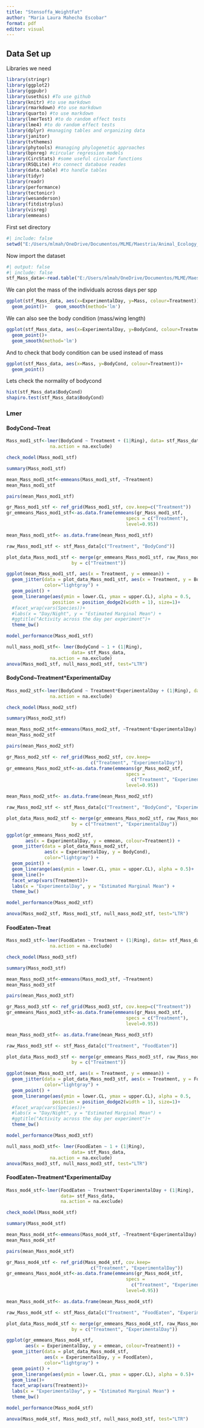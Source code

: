```yaml
---
title: "Stensoffa_WeightFat"
author: "Maria Laura Mahecha Escobar"
format: pdf
editor: visual
---
```


## 

## Data Set up

Libraries we need

```r
library(stringr) 
library(ggplot2) 
library(ggpubr) 
library(usethis) #To use github
library(knitr) #to use markdown
library(rmarkdown) #to use markdown
library(quarto) #to use markdown
library(lmerTest) #to do random effect tests
library(lme4) #to do random effect tests
library(dplyr) #managing tables and organizing data
library(janitor)
library(tvthemes)
library(phytools) #managing phylogenetic approaches
library(bpnreg) #circular regression models
library(CircStats) #some useful circular functions
library(RSQLite) #to connect database reades
library(data.table) #to handle tables
library(tidyr)
library(readr)
library(performance)
library(tectonicr)
library(wesanderson)
library(fitdistrplus)
library(visreg)
library(emmeans)
```

First set directory

```r
#| include: false  
setwd("E:/Users/mlmah/OneDrive/Documentos/MLME/Maestria/Animal_Ecology_2022_2024/Tesis/Database/Autumn/Stensoffa/Stensoffa_activity_copia/2023_Robin_MariaLaura")
```

Now import the dataset

```r
#| output: false 
#| include: false 
stf_Mass_data<-read.table("E:/Users/mlmah/OneDrive/Documentos/MLME/Maestria/Animal_Ecology_2022_2024/Tesis/Database/Weight_Autumn.txt", dec=",", h=T)
```

We can plot the mass of the individuals across days per spp

```r
ggplot(stf_Mass_data, aes(x=ExperimentalDay, y=Mass, colour=Treatment))+  
  geom_point()+   geom_smooth(method='lm')
```

We can also see the body condition (mass/wing length)

```r
ggplot(stf_Mass_data, aes(x=ExperimentalDay, y=BodyCond, colour=Treatment))+   
  geom_point()+   
  geom_smooth(method='lm')
```

And to check that body condition can be used instead of mass

```r
ggplot(stf_Mass_data, aes(x=Mass, y=BodyCond, colour=Treatment))+  
  geom_point()
```

Lets check the normality of bodycond

```r
hist(stf_Mass_data$BodyCond)
shapiro.test(stf_Mass_data$BodyCond)
```

### Lmer

#### BodyCond\~Treat

```r
Mass_mod1_stf<-lmer(BodyCond ~ Treatment + (1|Ring), data= stf_Mass_data,
                na.action = na.exclude)

check_model(Mass_mod1_stf)

summary(Mass_mod1_stf)

mean_Mass_mod1_stf<-emmeans(Mass_mod1_stf, ~Treatment)
mean_Mass_mod1_stf

pairs(mean_Mass_mod1_stf)

gr_Mass_mod1_stf <- ref_grid(Mass_mod1_stf, cov.keep=c("Treatment"))
gr_emmeans_Mass_mod1_stf<-as.data.frame(emmeans(gr_Mass_mod1_stf, 
                                            specs = c("Treatment"), 
                                            level=0.95))

mean_Mass_mod1_stf<- as.data.frame(mean_Mass_mod1_stf)

raw_Mass_mod1_stf <- stf_Mass_data[c("Treatment", "BodyCond")]  

plot_data_Mass_mod1_stf <- merge(gr_emmeans_Mass_mod1_stf, raw_Mass_mod1_stf,
                        by = c("Treatment")) 

ggplot(mean_Mass_mod1_stf, aes(x = Treatment, y = emmean)) +
  geom_jitter(data = plot_data_Mass_mod1_stf, aes(x = Treatment, y = BodyCond),
              color="lightgray") +
  geom_point() +
  geom_linerange(aes(ymin = lower.CL, ymax = upper.CL), alpha = 0.5,
                 position = position_dodge2(width = 1), size=1)+
  #facet_wrap(vars(Species))+
  #labs(x = "Day/Night", y = "Estimated Marginal Mean") +
  #ggtitle("Activity across the day per experiment")+
  theme_bw()

model_performance(Mass_mod1_stf)

null_mass_mod1_stf<- lmer(BodyCond ~ 1 + (1|Ring), 
                        data= stf_Mass_data,
                na.action = na.exclude)
anova(Mass_mod1_stf, null_mass_mod1_stf, test="LTR")
```

#### BodyCond\~Treatment\*ExperimentalDay

```r
Mass_mod2_stf<-lmer(BodyCond ~ Treatment*ExperimentalDay + (1|Ring), data= stf_Mass_data,
                na.action = na.exclude)

check_model(Mass_mod2_stf)

summary(Mass_mod2_stf)

mean_Mass_mod2_stf<-emmeans(Mass_mod2_stf, ~Treatment*ExperimentalDay)
mean_Mass_mod2_stf

pairs(mean_Mass_mod2_stf)

gr_Mass_mod2_stf <- ref_grid(Mass_mod2_stf, cov.keep=
                               c("Treatment", "ExperimentalDay"))
gr_emmeans_Mass_mod2_stf<-as.data.frame(emmeans(gr_Mass_mod2_stf, 
                                            specs = 
                                              c("Treatment", "ExperimentalDay"), 
                                            level=0.95))

mean_Mass_mod2_stf<- as.data.frame(mean_Mass_mod2_stf)

raw_Mass_mod2_stf <- stf_Mass_data[c("Treatment", "BodyCond", "ExperimentalDay")]  

plot_data_Mass_mod2_stf <- merge(gr_emmeans_Mass_mod2_stf, raw_Mass_mod2_stf,
                        by = c("Treatment", "ExperimentalDay")) 

ggplot(gr_emmeans_Mass_mod2_stf, 
       aes(x = ExperimentalDay, y = emmean, colour=Treatment)) +
  geom_jitter(data = plot_data_Mass_mod2_stf, 
              aes(x = ExperimentalDay, y = BodyCond),
              color="lightgray") +
  geom_point() +
  geom_linerange(aes(ymin = lower.CL, ymax = upper.CL), alpha = 0.5)+
  geom_line()+
  facet_wrap(vars(Treatment))+
  labs(x = "ExperimentalDay", y = "Estimated Marginal Mean") +
  theme_bw()

model_performance(Mass_mod2_stf)

anova(Mass_mod2_stf, Mass_mod1_stf, null_mass_mod2_stf, test="LTR")
```

#### FoodEaten\~Treat

```r
Mass_mod3_stf<-lmer(FoodEaten ~ Treatment + (1|Ring), data= stf_Mass_data,
                na.action = na.exclude)

check_model(Mass_mod3_stf)

summary(Mass_mod3_stf)

mean_Mass_mod3_stf<-emmeans(Mass_mod3_stf, ~Treatment)
mean_Mass_mod3_stf

pairs(mean_Mass_mod3_stf)

gr_Mass_mod3_stf <- ref_grid(Mass_mod3_stf, cov.keep=c("Treatment"))
gr_emmeans_Mass_mod3_stf<-as.data.frame(emmeans(gr_Mass_mod3_stf, 
                                            specs = c("Treatment"), 
                                            level=0.95))

mean_Mass_mod3_stf<- as.data.frame(mean_Mass_mod3_stf)

raw_Mass_mod3_stf <- stf_Mass_data[c("Treatment", "FoodEaten")]  

plot_data_Mass_mod3_stf <- merge(gr_emmeans_Mass_mod3_stf, raw_Mass_mod3_stf,
                        by = c("Treatment")) 

ggplot(mean_Mass_mod3_stf, aes(x = Treatment, y = emmean)) +
  geom_jitter(data = plot_data_Mass_mod3_stf, aes(x = Treatment, y = FoodEaten),
              color="lightgray") +
  geom_point() +
  geom_linerange(aes(ymin = lower.CL, ymax = upper.CL), alpha = 0.5,
                 position = position_dodge2(width = 1), size=1)+
  #facet_wrap(vars(Species))+
  #labs(x = "Day/Night", y = "Estimated Marginal Mean") +
  #ggtitle("Activity across the day per experiment")+
  theme_bw()

model_performance(Mass_mod3_stf)

null_mass_mod3_stf<- lmer(FoodEaten ~ 1 + (1|Ring), 
                        data= stf_Mass_data,
                na.action = na.exclude)
anova(Mass_mod3_stf, null_mass_mod3_stf, test="LTR")
```

#### FoodEaten\~Treatment\*ExperimentalDay

```r
Mass_mod4_stf<-lmer(FoodEaten ~ Treatment*ExperimentalDay + (1|Ring),
                    data= stf_Mass_data,
                    na.action = na.exclude)

check_model(Mass_mod4_stf)

summary(Mass_mod4_stf)

mean_Mass_mod4_stf<-emmeans(Mass_mod4_stf, ~Treatment*ExperimentalDay)
mean_Mass_mod4_stf

pairs(mean_Mass_mod4_stf)

gr_Mass_mod4_stf <- ref_grid(Mass_mod4_stf, cov.keep=
                               c("Treatment", "ExperimentalDay"))
gr_emmeans_Mass_mod4_stf<-as.data.frame(emmeans(gr_Mass_mod4_stf, 
                                            specs = 
                                              c("Treatment", "ExperimentalDay"), 
                                            level=0.95))

mean_Mass_mod4_stf<- as.data.frame(mean_Mass_mod4_stf)

raw_Mass_mod4_stf <- stf_Mass_data[c("Treatment", "FoodEaten", "ExperimentalDay")]  

plot_data_Mass_mod4_stf <- merge(gr_emmeans_Mass_mod4_stf, raw_Mass_mod4_stf,
                        by = c("Treatment", "ExperimentalDay")) 

ggplot(gr_emmeans_Mass_mod4_stf, 
       aes(x = ExperimentalDay, y = emmean, colour=Treatment)) +
  geom_jitter(data = plot_data_Mass_mod4_stf, 
              aes(x = ExperimentalDay, y = FoodEaten),
              color="lightgray") +
  geom_point() +
  geom_linerange(aes(ymin = lower.CL, ymax = upper.CL), alpha = 0.5)+
  geom_line()+
  facet_wrap(vars(Treatment))+
  labs(x = "ExperimentalDay", y = "Estimated Marginal Mean") +
  theme_bw()

model_performance(Mass_mod4_stf)

anova(Mass_mod4_stf, Mass_mod3_stf, null_mass_mod3_stf, test="LTR")
```

